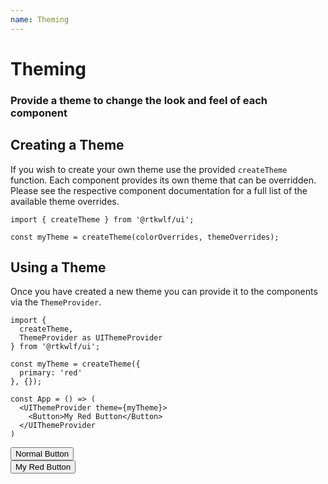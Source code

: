 ```yaml
---
name: Theming
---
```



# Theming
### Provide a theme to change the look and feel of each component

## Creating a Theme

If you wish to create your own theme use the provided `createTheme` function. Each component provides its own theme
 that can be overridden. Please see the respective component documentation for a full list of the available theme
  overrides.

```
import { createTheme } from '@rtkwlf/ui';

const myTheme = createTheme(colorOverrides, themeOverrides);
```

## Using a Theme

Once you have created a new theme you can provide it to the components via the `ThemeProvider`.

```
import {
  createTheme,
  ThemeProvider as UIThemeProvider
} from '@rtkwlf/ui';

const myTheme = createTheme({
  primary: 'red'
}, {});

const App = () => (
  <UIThemeProvider theme={myTheme}>
    <Button>My Red Button</Button>
  </UIThemeProvider
)
```

<Playground>
  <Button>Normal Button</Button>
  <br/>
  <UIThemeProvider  theme={createTheme({primary: 'red'}, {})}>
    <Button>My Red Button</Button>
  </UIThemeProvider>
</Playground>



